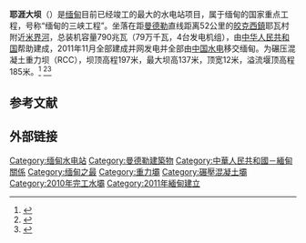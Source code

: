 {{Infobox dam
| name                 = 耶涯大坝 
| image                = 
| image_size           = 250px  
| image_caption        = 
| name_official        =  
| dam_type             =  Gravity, [[roller-compacted_concrete|roller-compacted concrete]]
| dam_crosses          =[[米界河|米界河]], a tributary of the [[伊洛瓦底江|伊洛瓦底江]]
| location             =[[皎克西鎮|皎克西鎮]]耶瓦村 （[[缅甸|缅甸]]）<br />({{convert|52|km|abbr=on|disp=or}} from [[曼德勒|曼德勒]])
| plant_owner          =缅甸国家电力公司
| plant_operator       = 
| dam_length           ={{convert|690|m|abbr=on|1}}   
| dam_height           = {{convert|134|m|abbr=on|1}}   
| dam_width_base       = 
| res_max_depth        = >{{convert|180|m|abbr=on|1}} 
| spillway_type        = ungated [[溢洪道|溢洪道]]<br>{{convert|157|m|abbr=on}} crest width<br>{{convert|136|m|abbr=on}} net width
| spillway_capacity    =设计泄洪量: {{convert|6600|m3|acre·ft|abbr=on}}/s
| irrigation           = 
| construction_began   = 2004 
| opening              = 2010
| closed               = 
| cost                 = 7亿美元<br />由瑞士 Colenco Power Engineering Ltd. 公司设计
| res_capacity_total   = 2.6×10<sup>9</sup> m<sup>3</sup> (9.82 [[Tmcft|Tmcft]]) gross storage<br>1.6×10<sup>9</sup> m<sup>3</sup> (56.5 Tmcft) active storage 
| res_catchment        = {{convert|10,890 |sqmi|abbr=on}}
| res_surface          ={{convert|14580 |acres|km2|abbr=on|1}}<ref name="MRTV">{{cite web|url=http://www.mrtv3.net.mm/open5/131108for.html|title=Yeywa Hydropower Project, the largest of its kind in Myanmar|last=media team|publisher=MRTV-3|accessdate=22 February 2010|deadurl=yes|archiveurl=https://web.archive.org/web/20110719152202/http://www.mrtv3.net.mm/open5/131108for.html|archivedate=2011年7月19日}}</ref> 
| plant_capacity       = 790 MW
| max_capacity         =  
| plant_annual_gen     =3,550 [[千瓦·時|千瓦·時]] per year 
| plant_commission     =2010
| plant_decommission   =
| plant_turbines       =4 x 197.5 [[watt|MW]] [[法蘭西斯式水輪機|法蘭西斯式水輪機]]<ref name="Leng">{{cite journal|last=Leng|first=Muay Si|date=March–June 2002|title=The Spirit of Nang Tsao Maunla|journal=Watershed|publisher=Towards Ecological Recovery and Regional Alliance (TERRA)|volume=7|issue=3|pages=52–54|url=http://www.burmariversnetwork.org/images/stories/documents/yeywainwatershed.pdf|access-date=2010-02-21|archive-url=https://web.archive.org/web/20150923195253/http://www.burmariversnetwork.org/images/stories/documents/yeywainwatershed.pdf|archive-date=2015-09-23|url-status=live}}</ref>
| website              = [http://www.burmalibrary.org/docs4/Yeywa%20profile.pdf Yeywa Dam]
| location_map         = Burma
| lat_d   = 21
| lat_m   = 41
| lat_s   = 20
| lat_NS  = N
| long_d  = 96
| long_m  = 25
| long_s  = 17
| long_EW = E
}}

'''耶涯大坝'''（{{lang-my|ရဲရွာ တာတမံ}}）是[[缅甸|缅甸]]目前已经竣工的最大的水电站项目，属于缅甸的国家重点工程，号称“缅甸的三峡工程”。坐落在距[[曼德勒|曼德勒]]直线距离52公里的[[皎克西鎮|皎克西鎮]]耶瓦村附近[[米界河|米界河]]，总装机容量790兆瓦（79万千瓦，4台发电机组），由[[中华人民共和国|中华人民共和国]]帮助建成，2011年11月全部建成并网发电并全部由[[中国水电|中国水电]]移交缅甸。为碾压混凝土重力坝（RCC），坝顶高程197米，最大坝高137米，顶宽12米，溢流堰顶高程185米。<ref name="speed">{{cite web |url=http://www.waterpowermagazine.com/story.asp?storyCode=2049274 |title=Feature - The need for speed |work=Water Power Magazine |publisher=Burma Rivers Network |accessdate=10 February 2010 |deadurl=yes |archiveurl=https://web.archive.org/web/20110614043444/http://www.waterpowermagazine.com/story.asp?storyCode=2049274 |archivedate=2011年6月14日 }}</ref> <ref name="BL">{{cite book  |author=U. Win Kyaw, U. Myint Zaw, Alan Dredge, Paul Fischer, K. Steiger  |title=Yeywa Hydropower Project, an Overview  |editor=Department of Hydropower, Ministry of Electric Power, Myanmar & Colenco Power Engineering Ltd, CH  |publisher=Burma Library  |url=http://www.burmalibrary.org/docs4/Yeywa%20profile.pdf  |access-date=2014-07-14  |archive-date=2010-12-13  |archive-url=https://web.archive.org/web/20101213065623/http://burmalibrary.org/docs4/Yeywa%20profile.pdf  |dead-url=no  }}</ref><ref name="YHP">{{cite web |url=http://www.burmariversnetwork.org/burmese/images/stories/documents/yeywaoverview.pdf |title=Yeywa Hydropower Project,  an Overview |author=Win Kyaw, Myint Zaw, Alan Dredge, Paul Fischer, K. Steiger |publisher=Vietnam National Commission On Large Dams |accessdate=9 February 2010 |archive-date=2011-04-28 |archive-url=https://web.archive.org/web/20110428034811/http://www.burmariversnetwork.org/burmese/images/stories/documents/yeywaoverview.pdf |dead-url=no }}</ref>

==参考文献==
{{reflist}}

==外部链接==
{{external media
|align = right
|width= 700
|image1 =[http://www.waterpowermagazine.com/graphic.asp?sc=2049274&seq=11 Earlier works at Yeywa showing overtopping of Stage 1 and 2 (July 2006)], photo  
|image2 =[http://www.waterpowermagazine.com/graphic.asp?sc=2049274&seq=4 Earlier works at Yeywa before completion of integrated cofferdam (April 2007)], photo   
|image3 =[http://www.waterpowermagazine.com/graphic.asp?sc=2049274&seq=10 Yeywa RCC dam under construction (January 2008)], photo 
|image4 =[http://www.youtube.com/watch?v=Vyig5MmrNUU Yeywa Hydro Power Project], video 6:03
}}

[[Category:缅甸水电站|Category:缅甸水电站]]
[[Category:曼德勒建築物|Category:曼德勒建築物]]
[[Category:中華人民共和國－緬甸關係|Category:中華人民共和國－緬甸關係]]
[[Category:缅甸之最|Category:缅甸之最]]
[[Category:重力壩|Category:重力壩]]
[[Category:碾壓混凝土壩|Category:碾壓混凝土壩]]
[[Category:2010年完工水壩|Category:2010年完工水壩]]
[[Category:2011年緬甸建立|Category:2011年緬甸建立]]